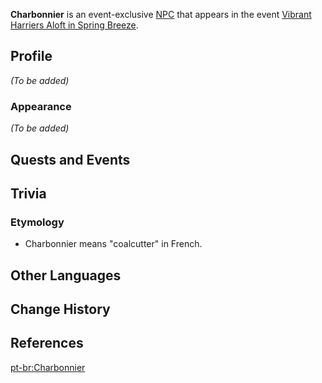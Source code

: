{{Meta
<!-- Remove this template after adding the missing info -->
|missing_NPC_profile  = yes
}}
{{Character Infobox
|type             = Event NPC
|image            = NPC Charbonnier.png
|realname         = <!-- Optional, if different from in-game name -->
|deceased         = <!-- Past (for deceased prior to events of the game) or free response -->
|region           = Liyue
|location         = Liyue
|affiliation      = 
|title            = Fontainian Merchant

|ancestry         = <!-- Clan/family -->
|father           = 
|mother           = 
|spouse           = 
|sibling          = 
|child            = 
|relative         = 

|voiceEN          = 
|voiceCN          = 
|voiceJP          = 
|voiceKR          = 
|dialoguereward   = 
}}
'''Charbonnier''' is an event-exclusive [[NPC]] that appears in the event [[Vibrant Harriers Aloft in Spring Breeze]].

==Profile==
''(To be added)''

===Appearance===
''(To be added)''

==Quests and Events==
{{Quests and Events}}
<!--
==Dialogue==
{{Dialogue Start}}
{{Dialogue End}}-->

==Trivia==
===Etymology===
*Charbonnier means "coalcutter" in French.
==Other Languages==
{{Other Languages|default_hidden=1
|en      = Charbonnier
|zhs     = 沙博尼耶
|zhs_rm  = Shābóníyē
|zht     = 沙博尼耶
|zht_rm  = Shābóníyé
|ja      = シャボニエ
|ja_rm   = Shabonie
|ko      = 샤보니에
|es      = Charbonnier
|fr      = Charbonnier
|ru      = Шарбоннье
|th      = Charbonnier
|vi      = Charbonnier
|de      = Charbonnier
|id      = Charbonnier
|pt      = Charbonnier
|tr      = Charbonnier
|it      = Charbonnier
}}

==Change History==
{{Change History|4.4}}

==References==
{{Reflist}}

[[pt-br:Charbonnier]]